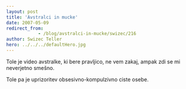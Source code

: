 ```yaml
---
layout: post
title: 'Avstralci in mucke'
date: 2007-05-09
redirect_from: 
            - /blog/avstralci-in-mucke/swizec/216
author: Swizec Teller
hero: ../../../defaultHero.jpg
---
```

Tole je video avstralke, ki bere pravljico, ne vem zakaj, ampak zdi se mi neverjetno smešno.

Tole pa je uprizoritev obsesivno-kompulzivno ciste osebe.